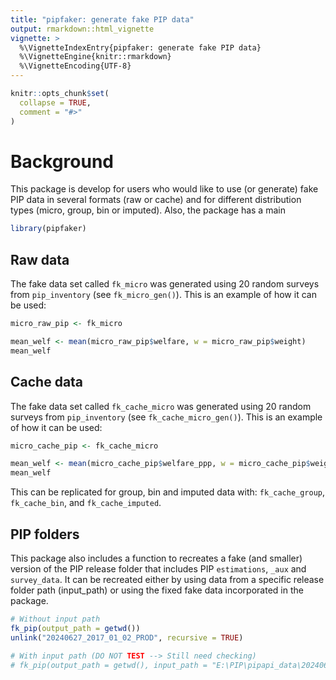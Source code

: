 ```yaml
---
title: "pipfaker: generate fake PIP data"
output: rmarkdown::html_vignette
vignette: >
  %\VignetteIndexEntry{pipfaker: generate fake PIP data}
  %\VignetteEngine{knitr::rmarkdown}
  %\VignetteEncoding{UTF-8}
---
```


```r
knitr::opts_chunk$set(
  collapse = TRUE,
  comment = "#>"
)
```

# Background

This package is develop for users who would like to use (or generate) fake PIP data in several formats (raw or cache) and for different distribution types (micro, group, bin or imputed). Also, the package has a main 

```r
library(pipfaker)
```

## Raw data

The fake data set called `fk_micro` was generated using 20 random surveys from `pip_inventory` (see `fk_micro_gen()`). This is an example of how it can be used:

```r
micro_raw_pip <- fk_micro

mean_welf <- mean(micro_raw_pip$welfare, w = micro_raw_pip$weight)
mean_welf
```

## Cache data

The fake data set called `fk_cache_micro` was generated using 20 random surveys from `pip_inventory` (see `fk_cache_micro_gen()`). This is an example of how it can be used:

```r
micro_cache_pip <- fk_cache_micro

mean_welf <- mean(micro_cache_pip$welfare_ppp, w = micro_cache_pip$weight)
mean_welf
```

This can be replicated for group, bin and imputed data with: `fk_cache_group`, `fk_cache_bin`, and `fk_cache_imputed`.

## PIP folders

This package also includes a function to recreates a fake (and smaller) version of the PIP release folder that includes PIP `estimations`, `_aux` and `survey_data`. It can be recreated either by using data from a specific release folder path (input_path) or using the fixed fake data incorporated in the package.

```r
# Without input path
fk_pip(output_path = getwd())
unlink("20240627_2017_01_02_PROD", recursive = TRUE)

# With input path (DO NOT TEST --> Still need checking)
# fk_pip(output_path = getwd(), input_path = "E:\PIP\pipapi_data\20240627_2017_01_02_PROD") 
```

